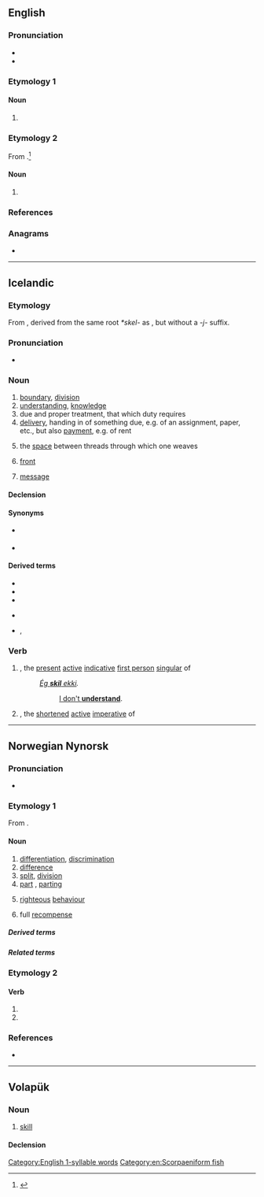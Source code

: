 ==English==

===Pronunciation===
* {{IPA|en|/skɪl/}}
* {{rhymes|en|ɪl|s=1}}

===Etymology 1===

====Noun====
{{en-noun|~}}

# {{obsolete spelling of|en|skill}}

===Etymology 2===
From {{bor|en|hai|sqil}}.<ref>{{R:Merriam-Webster Online}}</ref>

====Noun====
{{en-noun}}

# {{synonym of|en|sablefish}}

===References===
<references/>

===Anagrams===
* {{anagrams|en|a=ikls|Kils|Lisk|Silk|ilks|silk}}

[[Category:English 1-syllable words]]
[[Category:en:Scorpaeniform fish]]

----

==Icelandic==

===Etymology===
From {{der|is|non|skil}}, derived from the same root ''*skel-'' as {{m|is|skilja||to separate, to understand}}, but without a ''-j-'' suffix.

===Pronunciation===
* {{IPA|is|/scɪːl/}}
*: {{rhymes|is|ɪːl|s=1}}

===Noun===
{{head|is|noun|g=n-p}}

# [[boundary]], [[division]]
# [[understanding]], [[knowledge]]
# due and proper treatment, that which duty requires
# [[delivery]], handing in of something due, e.g. of an assignment, paper, etc., but also [[payment]], e.g. of rent
# {{lb|is|weaving}} the [[space]] between threads through which one weaves
# {{lb|is|meteorology}} [[front]] {{gloss|transition zone between airmasses}}
# [[message]]

====Declension====
{{is-decl-noun-n-s|sk|i|l|sg=-}}

====Synonyms====
* {{sense|boundary}} {{l|is|mörk}}
* {{sense|knowledge}} {{l|is|þekking}}

====Derived terms====
{{der-top}}
* {{l|is|gera skil}}
* {{l|is|koma til skila}}
* {{l|is|segja skil á}}
{{der-mid}}
* {{l|is|standa í skilum}}
* {{l|is|vita skil á}}, {{l|is|kunna skil á}}
{{der-bottom}}

===Verb===
{{head|is|verb forms}}

# {{m|is|skil||I understand}}, the [[present]] [[active]] [[indicative]] [[first person]] [[singular]] of {{m|is|skilja||to understand}}
#: ''[[ég skil ekki|Ég '''skil''' ekki]].''
#:: [[I don't understand|I don't '''understand''']].
# {{m|is|skil||understand!}}, the [[shortened]] [[active]] [[imperative]] of {{m|is|skilja||to understand}}

----

==Norwegian Nynorsk==

===Pronunciation===
* {{IPA|nn|/ʃiːl/}} {{nn-pronu-note}}

===Etymology 1===
{{root|nn|ine-pro|*(s)kelH-}}
From {{inh|nn|non|skil}}.

====Noun====
{{nn-noun-n1}}

# [[differentiation]], [[discrimination]]
# [[difference]]
# [[split]], [[division]]
# [[part]] {{q|US}}, [[parting]] {{q|Britain}}
# {{lb|nn|uncountable}} [[righteous]] [[behaviour]]
# {{lb|nn|uncountable}} full [[recompense]]

=====Derived terms=====
{{der3|nn
|avskil
|gjera rett og skil
|grenseskil
|landskil
|markeskil
|midtskil
|skilgard
|skilgreie
|skilleg
|skilmerke
|skilsdom
|skilsetjande
|skilsgrunn
|skilsmonn
|skilsmål
|unnaskil
|uskil
|vass-skil
}}

=====Related terms=====
{{rel3|nn
|skila
|skile
|skilja
|skilje
|skilnad
|skilning
|skilord
|skilsmisse
}}

===Etymology 2===

====Verb====
{{head|nn|verb form}}

# {{infl of|nn|skilje|skilja|pres|tense}}
# {{infl of|nn|skilje|skilja|imp}}

===References===
* {{R:ND}}

{{c|nn|Hair}}

----

==Volapük==

===Noun===
{{vo-noun}}

# [[skill]]

====Declension====
{{vo-decl-noun}}